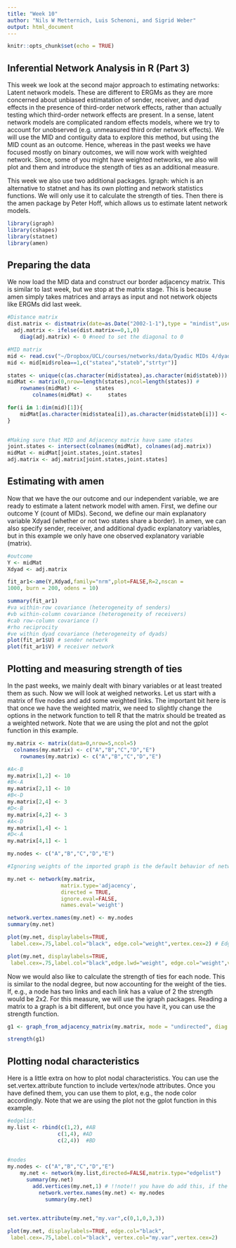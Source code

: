 ```yaml
---
title: "Week 10"
author: "Nils W Metternich, Luis Schenoni, and Sigrid Weber"
output: html_document
---
```


```r
knitr::opts_chunk$set(echo = TRUE)
```

## Inferential Network Analysis in R (Part 3)

This week we look at the second major approach to estimating networks: Latent network models. These are different to ERGMs as they are more concerned about unbiased estimatation of sender, receiver, and dyad effects in the presence of third-order network effects, rather than actually testing which third-order network effects are present. In a sense, latent network models are complicated random effects models, where we try to account for unobserved (e.g. unmeasured third order network effects). We will use the MID and contiguity data to explore this method, but using the MID count as an outcome. Hence, whereas in the past weeks we have focused mostly on binary outcomes, we will now work with weighted network. Since, some of you might have weighted networks, we also will plot and them and introduce the stength of ties as an additional measure.

This week we also use two additional packages. Igraph: which is an alternative to statnet and has its own plotting and network statistics functions. We will only use it to calculate the strength of ties. Then there is the amen package by Peter Hoff, which allows us to estimate latent network models.
```r
library(igraph)
library(cshapes)
library(statnet)
library(amen)
```



## Preparing the data
We now load the MID data and construct our border adjacency matrix. This is similar to last week, but we stop at the matrix stage. This is because amen simply takes matrices and arrays as input and not network objects like ERGMs did last week. 
```r
#Distance matrix
dist.matrix <- distmatrix(date=as.Date("2002-1-1"),type = "mindist",useGW = FALSE)
  adj.matrix <- ifelse(dist.matrix==0,1,0)
    diag(adj.matrix) <- 0 #need to set the diagonal to 0

#MID matrix
mid <- read.csv("~/Dropbox/UCL/courses/networks/data/Dyadic MIDs 4/dyadic_mid_4.02.csv") #First we load the data. You will need to change the path to do this.
mid <- mid[mid$rolea==1,c("statea","stateb","strtyr")]

states <- unique(c(as.character(mid$statea),as.character(mid$stateb)))
midMat <- matrix(0,nrow=length(states),ncol=length(states)) # 
	rownames(midMat) <- 	states
		colnames(midMat) <- 	states

for(i in 1:dim(mid)[1]){
	midMat[as.character(mid$statea[i]),as.character(mid$stateb[i])] <- midMat[as.character(mid$statea[i]),as.character(mid$stateb[i])]+1
}

		
#Making sure that MID and Adjacency matrix have same states
joint.states <- intersect(colnames(midMat), colnames(adj.matrix))
midMat <- midMat[joint.states,joint.states]
adj.matrix <- adj.matrix[joint.states,joint.states]
```

## Estimating with amen
Now that we have the our outcome and our independent variable, we are ready to estimate a latent network model with amen. First, we define our outcome Y (count of MIDs). Second, we define our main explanatory variable Xdyad (whether or not two states share a border). In amen, we can also specify sender, receiver, and additional dyadic explanatory variables, but in this example we only have one observed explanatory variable (matrix). 

```r
#outcome
Y <- midMat
Xdyad <- adj.matrix

fit_ar1<-ame(Y,Xdyad,family="nrm",plot=FALSE,R=2,nscan =
1000, burn = 200, odens = 10)

summary(fit_ar1)
#va within-row covariance (heterogeneity of senders)
#vb within-column covariance (heterogeneity of receivers)
#cab row-column covariance ()
#rho reciprocity 
#ve within dyad covariance (heterogeneity of dyads)
plot(fit_ar1$U) # sender network
plot(fit_ar1$V) # receiver network
```

## Plotting and measuring strength of ties

In the past weeks, we mainly dealt with binary variables or at least treated them as such. Now we will look at weighed networks. Let us start with a matrix of five nodes and add some weighted links. The important bit here is that once we have the weighted matrix, we need to slightly change the options in the network function to tell R that the matrix should be treated as a weighted network. Note that we are using the plot and not the gplot function in this example.

```r
my.matrix <- matrix(data=0,nrow=5,ncol=5)
  colnames(my.matrix) <- c("A","B","C","D","E")
    rownames(my.matrix) <- c("A","B","C","D","E")

#A<-B
my.matrix[1,2] <- 10
#B<-A
my.matrix[2,1] <- 10
#B<-D
my.matrix[2,4] <- 3
#D<-B
my.matrix[4,2] <- 3
#A<-D
my.matrix[1,4] <- 1
#D<-A
my.matrix[4,1] <- 1

my.nodes <- c("A","B","C","D","E")

#Ignoring weights of the imported graph is the default behavior of network. To import weight, specify ignore.eval = FALSE and names.eval = "weight".

my.net <- network(my.matrix, 
                 matrix.type='adjacency',
                 directed = TRUE,
                 ignore.eval=FALSE,
                 names.eval='weight')

network.vertex.names(my.net) <- my.nodes
summary(my.net)

plot(my.net, displaylabels=TRUE,
 label.cex=.75,label.col="black", edge.col="weight",vertex.cex=2) # Edges color according to weight

plot(my.net, displaylabels=TRUE,
 label.cex=.75,label.col="black",edge.lwd="weight", edge.col="weight",vertex.cex=2) # Edges color and line width according to weight
```

Now we would also like to calculate the strength of ties for each node. This is similar to the nodal degree, but now accounting for the weight of the ties. If, e.g., a node has two links and each link has a value of 2 the strength would be 2x2. For this measure, we will use the igraph packages. Reading a matrix to a graph is a bit different, but once you have it, you can use the strength function.

```r
g1 <- graph_from_adjacency_matrix(my.matrix, mode = "undirected", diag = FALSE, weighted=TRUE)

strength(g1)
```
## Plotting nodal characteristics
Here is a little extra on how to plot nodal characteristics. You can use the set.vertex.attribute function to include vertex/node attributes. Once you have defined them, you can use them to plot, e.g., the node color accordingly. Note that we are using the plot not the gplot function in this example. 


```r
#edgelist
my.list <- rbind(c(1,2), #AB
                c(1,4), #AD
                c(2,4))  #BD
              
 
#nodes
my.nodes <- c("A","B","C","D","E")
    my.net <- network(my.list,directed=FALSE,matrix.type="edgelist")
      summary(my.net)
        add.vertices(my.net,1) # !!note!! you have do add this, if the last node is an isolate
          network.vertex.names(my.net) <- my.nodes
            summary(my.net)
      

set.vertex.attribute(my.net,"my.var",c(0,1,0,3,3))

plot(my.net, displaylabels=TRUE, edge.col="black",
 label.cex=.75,label.col="black", vertex.col="my.var",vertex.cex=2)
```
